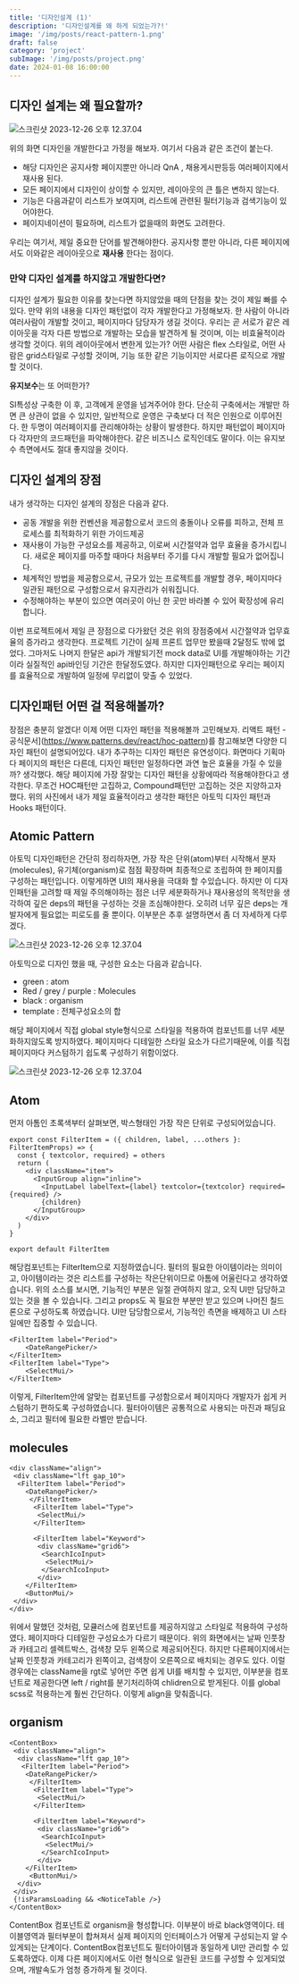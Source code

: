 ```yaml
---
title: '디자인설계 (1)'
description: '디자인설계를 왜 하게 되었는가?!'
image: '/img/posts/react-pattern-1.png'
draft: false
category: 'project'
subImage: '/img/posts/project.png'
date: 2024-01-08 16:00:00
---
```




## 디자인 설계는 왜 필요할까? 

![스크린샷 2023-12-26 오후 12.37.04](/img/posts/atomic.png)

위의 화면 디자인을 개발한다고 가정을 해보자. 여기서 다음과 같은 조건이 붙는다. 

- 해당 디자인은 공지사항 페이지뿐만 아니라 QnA , 채용게시판등등 여러페이지에서 재사용 된다.
- 모든 페이지에서 디자인이 상이할 수 있지만, 레이아웃의 큰 틀은 변하지 않는다.
- 기능은 다음과같이 리스트가 보여지며, 리스트에 관련된 필터기능과 검색기능이 있어야한다.
- 페이지네이션이 필요하며, 리스트가 없을때의 화면도 고려한다.

우리는 여기서, 제일 중요한 단어를 발견해야한다. 공지사항 뿐만 아니라, 다른 페이지에서도 이와같은 레이아웃으로 **재사용** 한다는 점이다. 



### 만약 디자인 설계를 하지않고 개발한다면?

디자인 설계가 필요한 이유를 찾는다면 하지않았을 때의 단점을 찾는 것이 제일 빠를 수 있다. 만약 위의 내용을 디자인 패턴없이 각자 개발한다고 가정해보자. 한 사람이 아니라 여러사람이 개발할 것이고, 페이지마다 담당자가 생길 것이다. 우리는 곧 서로가 같은 레이아웃을 각자 다른 방법으로 개발하는 모습을 발견하게 될 것이며, 이는 비효율적이라 생각할 것이다. 위의 레이아웃에서 변한게 있는가? 어떤 사람은 flex 스타일로, 어떤 사람은 grid스타일로 구성할 것이며, 기능 또한 같은 기능이지만 서로다른 로직으로 개발할 것이다.

**유지보수**는 또 어떠한가? 

SI특성상 구축한 이 후, 고객에게 운영을 넘겨주어야 한다. 단순히 구축에서는 개발만 하면 큰 상관이 없을 수 있지만, 일반적으로 운영은 구축보다 더 적은 인원으로 이루어진다. 한 두명이 여러페이지를 관리해야하는 상황이 발생한다. 하지만 패턴없이 페이지마다 각자만의 코드패턴을 파악해야한다. 같은 비즈니스 로직인데도 말이다. 이는 유지보수 측면에서도 절대 좋지않을 것이다.

## 디자인 설계의 장점 

내가 생각하는 디자인 설계의 장점은 다음과 같다.

-  공동 개발을 위한 컨벤션을 제공함으로서 코드의 충돌이나 오류를 피하고, 전체 프로세스를 최적화하기 위한 가이드제공
-  재사용이 가능한 구성요소를 제공하고, 이로써 시간절약과 업무 효율을 증가시킵니다. 새로운 페이지를 마주할 때마다 처음부터 주기를 다시 개발할 필요가 없어집니다.
- 체계적인 방법을 제공함으로서, 규모가 있는 프로젝트를 개발할 경우, 페이지마다 일관된 패턴으로 구성함으로서 유지관리가 쉬워집니다.
- 수정해야하는 부분이 있으면 여러곳이 아닌 한 곳만 바라볼 수 있어 확장성에 유리합니다.

이번 프로젝트에서 제일 큰 장점으로 다가왔던 것은 위의 장점중에서 시간절약과 업무효율의 증가라고 생각한다. 프로젝트 기간이 실제 프론트 업무만 봤을때 2달정도 밖에 없었다. 그마저도 나머지 한달은 api가 개발되기전 mock data로 UI를 개발해야하는 기간이라 실질적인 api바인딩 기간은 한달정도였다. 하지만 디자인패턴으로 우리는 페이지를 효율적으로 개발하여 일정에 무리없이 맞출 수 있었다.



## 디자인패턴 어떤 걸 적용해볼까?

장점은 충분히 알겠다! 이제 어떤 디자인 패턴을 적용해볼까 고민해보자. 리액트 패턴 - 공식문서](https://www.patterns.dev/react/hoc-pattern)를 참고해보면 다양한 디자인 패턴이 설명되어있다. 내가 추구하는 디자인 패턴은 유연성이다. 화면마다 기획마다 페이지의 패턴은 다른데, 디자인 패턴만 일정하다면 과연 높은 효율을 가질 수 있을까? 생각했다. 해당 페이지에 가장 잘맞는 디자인 패턴을 상황에따라 적용해야한다고 생각한다. 무조건 HOC패턴만 고집하고, Compound패턴만 고집하는 것은 지양하고자 했다. 위의 사진에서 내가 제일 효율적이라고 생각한 패턴은 아토믹 디자인 패턴과 Hooks 패턴이다.



## Atomic Pattern 

 아토믹 디자인패턴은 간단히 정리하자면, 가장 작은 단위(atom)부터 시작해서 분자(molecules), 유기체(organism)로 점점 확장하며 최종적으로 조립하여 한 페이지를 구성하는 패턴입니다. 이렇게하면 UI의 재사용을 극대화 할 수있습니다. 하지만 이 디자인패턴을 고려할 때 제일 주의해야하는 점은 너무 세분화하거나 재사용성의 목적만을 생각하여 깊은 deps의 패턴을 구성하는 것을 조심해야한다. 오히려 너무 깊은 deps는 개발자에게 필요없는 피로도를 줄 뿐이다. 이부분은 추후 설명하면서 좀 더 자세하게 다루겠다.

![스크린샷 2023-12-26 오후 12.37.04](/img/posts/atomic-3.png)

아토믹으로 디자인 했을 때, 구성한 요소는 다음과 같습니다. 

- green : atom
- Red / grey / purple : Molecules
- black : organism
- template : 전체구성요소의 합

해당 페이지에서 직접 global style형식으로 스타일을 적용하여 컴포넌트를 너무 세분화하지않도록 방지하였다. 페이지마다 디테일한 스타일 요소가 다르기때문에, 이를 직접 페이지마다 커스텀하기 쉽도록 구성하기 위함이었다.



![스크린샷 2023-12-26 오후 12.37.04](/img/posts/atomic-1.png)

## Atom 

먼저 아톰인 초록색부터 살펴보면, 박스형태인 가장 작은 단위로 구성되어있습니다. 

```tsx
export const FilterItem = ({ children, label, ...others }: FilterItemProps) => {
  const { textcolor, required} = others
  return (
    <div className="item">
      <InputGroup align="inline">
        <InputLabel labelText={label} textcolor={textcolor} required={required} />
        {children}
      </InputGroup>
    </div>
  )
}

export default FilterItem
```

해당컴포넌트는 FilterItem으로 지정하였습니다. 필터의 필요한 아이템이라는 의미이고, 아이템이라는 것은 리스트를 구성하는 작은단위이므로 아톰에 어울린다고 생각하였습니다. 위의 소스를 보시면, 기능적인 부분은 일절 관여하지 않고, 오직 UI만 담당하고 있는 것을 볼 수 있습니다. 그리고 props도 꼭 필요한 부분만 받고 있으며 나머진 칠드론으로 구성하도록 하였습니다. UI만 담당함으로서, 기능적인 측면을 배제하고 UI 스타일에만 집중할 수 있습니다. 

```tsx
<FilterItem label="Period">
	<DateRangePicker/>
</FilterItem>
<FilterItem label="Type">
 	<SelectMui/>
</FilterItem>
```

이렇게, FilterItem안에 알맞는 컴포넌트를 구성함으로서 페이지마다 개발자가 쉽게 커스텀하기 편하도록 구성하였습니다. 필터아이템은 공통적으로 사용되는 마진과 패딩요소, 그리고 필터에 필요한 라벨만 받습니다.

## molecules

```tsx
<div className="align">
 <div className="lft gap_10">
  <FilterItem label="Period">
    <DateRangePicker/>
     </FilterItem>
      <FilterItem label="Type">
       <SelectMui/>
      </FilterItem>

      <FilterItem label="Keyword">
       <div className="grid6">
        <SearchIcoInput>
         <SelectMui/>
        </SearchIcoInput>
       </div>
  	</FilterItem>
 	<ButtonMui/>
 </div>
</div>
```

위에서 말했던 것처럼, 모큘러스에 컴포넌트를 제공하지않고 스타일로 적용하여 구성하였다. 페이지마다 디테일한 구성요소가 다르기 때문이다. 위의 화면에서는 날짜 인풋창과 카테고리 셀렉트박스, 검색창 모두 왼쪽으로 제공되어진다. 하지만 다른페이지에서는 날짜 인풋창과 카테고리가 왼쪽이고, 검색창이 오른쪽으로 배치되는 경우도 있다. 이럴경우에는 className을 rgt로 넣어만 주면 쉽게 UI를 배치할 수 있지만, 이부분을 컴포넌트로 제공한다면 left / right를 분기처리하여 chlidren으로 받게된다. 이를 global scss로 적용하는게 훨씬 간단하다. 이렇게 align을 맞춰줍니다.



## organism

```tsx
<ContentBox>
 <div className="align">
  <div className="lft gap_10">
   <FilterItem label="Period">
    <DateRangePicker/>
     </FilterItem>
      <FilterItem label="Type">
       <SelectMui/>
      </FilterItem>

      <FilterItem label="Keyword">
       <div className="grid6">
        <SearchIcoInput>
         <SelectMui/>
        </SearchIcoInput>
       </div>
  	</FilterItem>
 	 <ButtonMui/>
  </div>
 </div>
 {!isParamsLoading && <NoticeTable />}
</ContentBox>
```

ContentBox 컴포넌트로 organism을 형성합니다. 이부분이 바로 black영역이다. 테이블영역과 필터부분이 합쳐져서 실제 페이지의 인터페이스가 어떻게 구성되는지 알 수있게되는 단계이다. ContentBox컴포넌트도 필터아이템과 동일하게 UI만 관리할 수 있도록하였다. 이제 다른 페이지에서도 이런 형식으로 일관된 코드를 구성할 수 있게되었으며, 개발속도가 엄청 증가하게 될 것이다.



​	

​	







